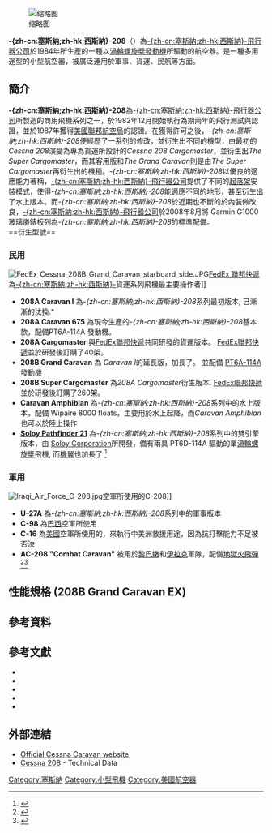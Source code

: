 {{infobox Aircraft
  |name =Cessna 208
  |manufacturer =[[塞斯納飛行器公司|-{zh-cn:塞斯納;zh-hk:西斯納}-]]
  |image =image:cessna.208b.n208nj.arp.jpg
  |caption =<center>-{zh-cn:塞斯納;zh-hk:西斯納}-Cessna 208</center>
   |type = 軍民兩用
  |designer =
  |first flight = 1982年8月
  |introduced = 1984年
  |retired =
  |status = 已出廠
  |primary user = [[聯邦快遞|FedEx聯邦快遞]] 
  |more users =
  |number built = 1500+
  |unit cost =
  |variants with their own articles =
}}
[[File:An_AC-208_fires_a_Hellfire_at_practice_target.jpg|缩略图]]

'''-{zh-cn:塞斯納;zh-hk:西斯納}-208'''（'''{{lang|en|Cessna 208}}'''）為[[塞斯納飛行器公司|-{zh-cn:塞斯納;zh-hk:西斯納}-飛行器公司]]於1984年所生產的一種以[[渦輪螺旋槳發動機|渦輪螺旋槳發動機]]所驅動的航空器。是一種多用途型的小型航空器，被廣泛運用於軍事、貨運、民航等方面。

==簡介==
'''-{zh-cn:塞斯納;zh-hk:西斯納}-208'''為[[塞斯納飛行器公司|-{zh-cn:塞斯納;zh-hk:西斯納}-飛行器公司]]所製造的商用飛機系列之一，於1982年12月開始執行為期兩年的飛行測試與認證，並於1987年獲得[[美國聯邦航空局|美國聯邦航空局]]的認證。在獲得許可之後，''-{zh-cn:塞斯納;zh-hk:西斯納}-208''便經歷了一系列的修改，並衍生出不同的機型，由最初的''Cessna 208''演變為專為貨運所設計的''Cessna 208 Cargomaster''，並衍生出''The Super Cargomaster''，而其客用版和''The Grand Caravan''則是由''The Super Cargomaster''再衍生出的機種。''-{zh-cn:塞斯納;zh-hk:西斯納}-208''以優良的適應能力著稱，[[塞斯納飛行器公司|-{zh-cn:塞斯納;zh-hk:西斯納}-飛行器公司]]提供了不同的[[起落架|起落架]]安裝模式，使得''-{zh-cn:塞斯納;zh-hk:西斯納}-208''能適應不同的地形，甚至衍生出了水上版本。而''-{zh-cn:塞斯納;zh-hk:西斯納}-208''於近期也不斷的於內裝做改良，[[塞斯納飛行器公司|-{zh-cn:塞斯納;zh-hk:西斯納}-飛行器公司]]於2008年8月將 Garmin G1000玻璃儀錶板列為''-{zh-cn:塞斯納;zh-hk:西斯納}-208''的標準配備。
<br/>
==衍生型號==
===民用===
[[Image:FedEx_Cessna_208B_Grand_Caravan_starboard_side.JPG|thumb]][[FedEx_聯邦快遞|FedEx 聯邦快遞]]為[[塞斯納飛行器公司|-{zh-cn:塞斯納;zh-hk:西斯納}-]]貨運系列飛機最主要操作者]]

* '''208A Caravan I''' 為''-{zh-cn:塞斯納;zh-hk:西斯納}-208''系列最初版本, 已漸漸的汰換.*
* '''208A Caravan 675''' 為現今生產的''-{zh-cn:塞斯納;zh-hk:西斯納}-208''基本款，配備PT6A-114A 發動機。
* '''208A Cargomaster''' 與[[聯邦快遞|FedEx聯邦快遞]]共同研發的貨運版本。  [[聯邦快遞|FedEx聯邦快遞]]並於研發後訂購了40架。
* '''208B Grand Caravan''' 為 ''Caravan I ''的延長版，加長了{{convert|4|ft|m}}。  並配備 [[Pratt_&_Whitney_Canada_PT6|PT6A-114A]] 發動機
* '''208B Super Cargomaster''' 為''208A Cargomaster''衍生版本.   [[聯邦快遞|FedEx聯邦快遞]]並於研發後訂購了260架。
* '''Caravan Amphibian''' 為''-{zh-cn:塞斯納;zh-hk:西斯納}-208''系列中的水上版本，配備 Wipaire 8000 floats，主要用於水上起降，而''Caravan Amphibian''也可以於陸上操作
* '''[[Soloy_Pathfinder_21|Soloy Pathfinder 21]]''' 為''-{zh-cn:塞斯納;zh-hk:西斯納}-208''系列中的雙引擎版本，由 [[Soloy_Corporation|Soloy Corporation]]所開發，備有兩具 PT6D-114A 驅動的單[[渦輪螺旋槳|渦輪螺旋槳]]飛機, 而[[機翼|機翼]]也加長了 {{convert|70|in|mm|adj=on}} <ref>{{cite web| title =The Soloy Pathfinder 21| publisher =Soloy Corporation| date =1999/2000| url =http://www.soloy.com/path21.html| accessdate =2006-07-19| deadurl =yes| archiveurl =https://web.archive.org/web/20060327050552/http://www.soloy.com/path21.html| archivedate =2006-03-27}}</ref>

===軍用===
[[Image:Iraqi_Air_Force_C-208.jpg|thumb]]空軍所使用的C-208]]
* '''U-27A''' 為''-{zh-cn:塞斯納;zh-hk:西斯納}-208''系列中的軍事版本
* '''C-98''' 為[[巴西|巴西]]空軍所使用
* '''C-16''' 為[[美國|美國]]空軍所使用的，來執行中美洲救援用途，因為抗打擊能力不足被否決
* '''AC-208 "Combat Caravan"''' 被用於[[黎巴嫩|黎巴嫩]]和[[伊拉克|伊拉克]]軍隊，配備[[地獄火飛彈|地獄火飛彈]]<ref>{{cite web |url=http://www.worldtribune.com/worldtribune/WTARC/2009/me_iraq0291_04_10.asp |title=存档副本 |accessdate=2016-03-18 |deadurl=yes |archiveurl=https://web.archive.org/web/20160326162335/http://www.worldtribune.com/worldtribune/WTARC/2009/me_iraq0291_04_10.asp |archivedate=2016-03-26 }}</ref><ref>{{cite web |url=http://www.lebaneseairforce.info/news.htm |title=存档副本 |accessdate=2009-04-27  |deadurl=yes |archiveurl=https://web.archive.org/web/20090322122057/http://www.lebaneseairforce.info/news.htm |archivedate=2009-03-22 }}</ref>

==性能規格 (208B Grand Caravan EX)==
{{Aircraft specification
|ref=[[塞斯纳|塞斯纳]][[德事隆|德事隆]] <ref>[http://cessna.txtav.com/en/caravan/grand-caravan-ex# Cessna Caravan website] {{webarchive|url=https://web.archive.org/web/20150623191718/http://cessna.txtav.com/en/caravan/grand-caravan-ex |date=2015-06-23 }}</ref>
|prime units?=imp
|genhide=
|crew=一至二
|capacity=13
|length main=12.67米
|length alt=41英尺 7英寸
|span main=15.87米
|span alt=52英尺 1英寸
|height main=4.60米
|height alt=15英尺 1英寸
|wing area main=25.96平方米
|wing area alt=279平方英尺
|aspect ratio=9.555
|airfoil=NACA 23000 系列
|empty weight main=2067公斤
|empty weight alt=4558磅
|empty weight note=  (weight of typically equipped unit is 2127 kg/4690 lb)
|gross weight main=3995公斤
|gross weight alt=8807公斤
|maximum landing weight main= 3856 公斤
|maximum landing weight alt= 8500 磅
|fuel capacity=335.6加侖/2246磅
|engine (prop)=[[Pratt_&_Whitney_PT6A|Pratt & Whitney PT6A-140]]
|type of prop=turboprop
|number of props=1
|power main=647 kW
|power alt=867 shp
|prop blade number=3
|prop name=[[Hartzell_Propeller|Hartzell]] Constant speed, full feathering, reversible pitch 
|prop dia m=2.69
|prop dia ft=8.8
|prop dia in=106
|max speed main=342 km/h
|max speed alt=每小時213英里
|max speed more=185 kts
|max speed note= True air speed
|cruise speed main=342 km/h
|cruise speed alt=每小時213英里
|cruise speed more=185 kts
|cruise speed note= True air speed
|stall speed main=113 km/h
|stall speed alt=每小時70英里
|stall speed more=61 kts
|stall speed note= Calibrated air speed
|never exceed speed main=324 km/h
|never exceed speed alt=每小時201英里
|never exceed speed more=175 kts
|never exceed speed note=Indicated air speed
|range main=1689公里
|range alt=1240英里
|range more=912海里
|range note=with max fuel and reserves
|ceiling main= 25000英尺
|climb rate main=6.47 m/s
|climb rate alt=1275 ft/min
|wing loading main=153.7kg/m2
|wing loading alt=31.49lb/sqft
|avionics=
*[[Garmin_G1000|Garmin G1000]] with GFC700 integrated digital automatic flight control system
}}

==參考資料==
{{reflist}}

==參考文獻==
{{refbegin}}
*{{cite magazine|last=Hatch|first=Paul F|title=World's Air Forces 1988|magazine=[[Flight_International|Flight International]]|date=December 3, 1988|pages=22–87|url=http://www.flightglobal.com/pdfarchive/view/1988/1988%20-%203428.html|access-date=2016-07-20|archive-date=2019-05-19|archive-url=https://web.archive.org/web/20190519235653/https://www.flightglobal.com/pdfarchive/view/1988/1988%20-%203428.html}}
*{{cite magazine|title=Directory: World Air Forces|magazine=Flight International|date=December 15–21, 2009|pages=33–53}}
*{{cite magazine|last=Hoyle|first=Craig|title=World Air Forces Directory|magazine=Flight International|date=13–19 December 2011|volume=  180|issue= 5321|pages=26–52}}
*{{cite magazine|last=Hoyle|first=Craig|title=World Air Forces Directory|magazine=Flight International|date=11–17 December 2012|volume= 182|issue= 5370|pages=40–64}}
*{{cite magazine|last=Hoyle|first=Craig|title=World Air Forces Directory|magazine=Flight International|date=10–16 December 2013|volume= 184|issue= 5419|pages=24–51}}
{{refend}}

==外部連結==
{{Commons category|Cessna 208}}
* [https://web.archive.org/web/20150626075859/http://cessna.txtav.com/en/caravan Official Cessna Caravan website]
* [http://www.airliners.net/info/stats.main?id=158 Cessna 208] {{Wayback|url=http://www.airliners.net/info/stats.main?id=158 |date=20080329135017 }} - Technical Data

[[Category:塞斯納|Category:塞斯納]]
[[Category:小型飛機|Category:小型飛機]]
[[Category:美國航空器|Category:美國航空器]]